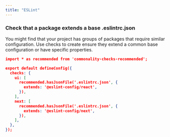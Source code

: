 ```yaml
---
title: "ESLint"
---
```


### Check that a package extends a base .eslintrc.json

You might find that your project has groups of packages that require similar configuration.
Use checks to create ensure they extend a common base configuration or have specific properties.

```json .commonality/config.json
import * as recommended from 'commonality-checks-recommended';

export default defineConfig({
  checks: {
    ui: [
      recommended.hasJsonFile('.eslintrc.json', {
        extends: '@eslint-config/react',
      }),
    ],
    next: [
      recommended.hasJsonFile('.eslintrc.json', {
        extends: '@eslint-config/next',
      }),
    ],
  },
});
```

